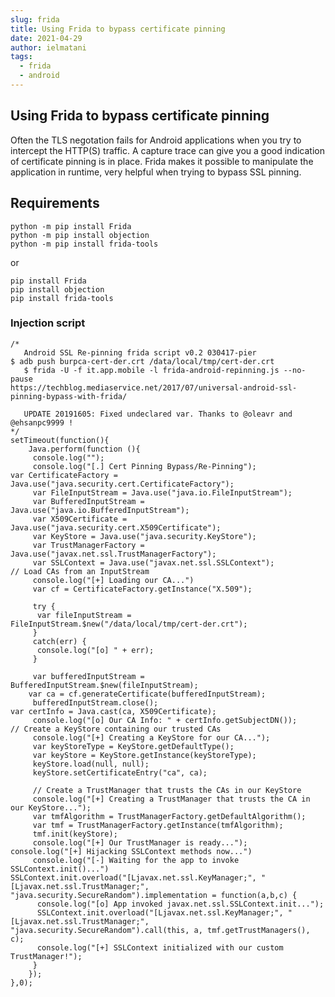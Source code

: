 ```yaml
---
slug: frida
title: Using Frida to bypass certificate pinning
date: 2021-04-29
author: ielmatani
tags:
  - frida
  - android
---
```


## Using Frida to bypass certificate pinning
Often the TLS negotation fails for Android applications when you try to intercept the HTTP(S) traffic. A capture trace can give you a good indication of certificate pinning is in place. 
Frida makes it possible to manipulate the application in runtime, very helpful when trying to bypass SSL pinning.

## Requirements


```
python -m pip install Frida
python -m pip install objection
python -m pip install frida-tools
```
or
```
pip install Frida
pip install objection
pip install frida-tools
```

### Injection script
```
/* 
   Android SSL Re-pinning frida script v0.2 030417-pier
$ adb push burpca-cert-der.crt /data/local/tmp/cert-der.crt
   $ frida -U -f it.app.mobile -l frida-android-repinning.js --no-pause
https://techblog.mediaservice.net/2017/07/universal-android-ssl-pinning-bypass-with-frida/
   
   UPDATE 20191605: Fixed undeclared var. Thanks to @oleavr and @ehsanpc9999 !
*/
setTimeout(function(){
    Java.perform(function (){
     console.log("");
     console.log("[.] Cert Pinning Bypass/Re-Pinning");
var CertificateFactory = Java.use("java.security.cert.CertificateFactory");
     var FileInputStream = Java.use("java.io.FileInputStream");
     var BufferedInputStream = Java.use("java.io.BufferedInputStream");
     var X509Certificate = Java.use("java.security.cert.X509Certificate");
     var KeyStore = Java.use("java.security.KeyStore");
     var TrustManagerFactory = Java.use("javax.net.ssl.TrustManagerFactory");
     var SSLContext = Java.use("javax.net.ssl.SSLContext");
// Load CAs from an InputStream
     console.log("[+] Loading our CA...")
     var cf = CertificateFactory.getInstance("X.509");
     
     try {
      var fileInputStream = FileInputStream.$new("/data/local/tmp/cert-der.crt");
     }
     catch(err) {
      console.log("[o] " + err);
     }
     
     var bufferedInputStream = BufferedInputStream.$new(fileInputStream);
    var ca = cf.generateCertificate(bufferedInputStream);
     bufferedInputStream.close();
var certInfo = Java.cast(ca, X509Certificate);
     console.log("[o] Our CA Info: " + certInfo.getSubjectDN());
// Create a KeyStore containing our trusted CAs
     console.log("[+] Creating a KeyStore for our CA...");
     var keyStoreType = KeyStore.getDefaultType();
     var keyStore = KeyStore.getInstance(keyStoreType);
     keyStore.load(null, null);
     keyStore.setCertificateEntry("ca", ca);
     
     // Create a TrustManager that trusts the CAs in our KeyStore
     console.log("[+] Creating a TrustManager that trusts the CA in our KeyStore...");
     var tmfAlgorithm = TrustManagerFactory.getDefaultAlgorithm();
     var tmf = TrustManagerFactory.getInstance(tmfAlgorithm);
     tmf.init(keyStore);
     console.log("[+] Our TrustManager is ready...");
console.log("[+] Hijacking SSLContext methods now...")
     console.log("[-] Waiting for the app to invoke SSLContext.init()...")
SSLContext.init.overload("[Ljavax.net.ssl.KeyManager;", "[Ljavax.net.ssl.TrustManager;", "java.security.SecureRandom").implementation = function(a,b,c) {
      console.log("[o] App invoked javax.net.ssl.SSLContext.init...");
      SSLContext.init.overload("[Ljavax.net.ssl.KeyManager;", "[Ljavax.net.ssl.TrustManager;", "java.security.SecureRandom").call(this, a, tmf.getTrustManagers(), c);
      console.log("[+] SSLContext initialized with our custom TrustManager!");
     }
    });
},0);
```
